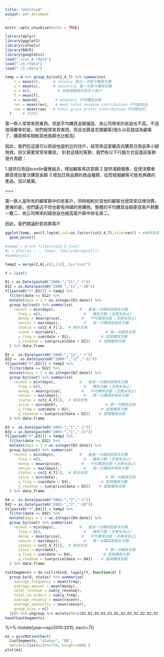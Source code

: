 ```yaml
---
title: "Untitled"
output: pdf_document
---
```


```r
knitr::opts_chunk$set(echo = TRUE)
```

```r
library(dplyr)
library(ggplot2)
library(caTools)
library(ROCR)
library(googleVis)
load("./cut_A.rdata")
load("./X.rdata")
load("./Z.rdata")
```

```r
temp = A %>% group_by(cut2_4_7) %>% summarise(
    r = mean(r),      # recency 最近一次距今購買天數
    s = mean(s),      # seniority 第一次距今購買天數
    n = n(),            # 該群裡面總共有多少客戶
    f = mean(f),
    m = mean(m),       # monetary 平均購買金額
    rev = mean(rev),   # mean total revenue contribution 平均總收益
    raw = mean(raw)   # total gross profit contribution 平均總毛利
  )     # 33241
```
第一群人常常來買東西，但是平均購買金額偏低、為公司帶來的收益也不高。不過值得慶幸的是，他們經常來買東西，而且也算是忠實顧客(很久以前就成為顧客了，購買頻率相較其他族群也比較高)

因此，我們在這邊可以假設他是附近的住戶，經常來這家雜貨店購買日用品等小額物資，但又需要常常來購買。
針對這樣的客群，我們有以下行銷方式促進該客群提升貢獻：

1.提供日用品bundle優惠組合，增加顧客來店意願
2.提供滿額優惠，促使消費者願意增加單次購買金額
3.增加日用品類的商品種類，從而發掘顧客可能有興趣的產品，加以推廣。


===

第一群人是所有的顧客群中的老客戶，同時相較於其他的顧客也很常來店裡消費，更棒的是，他們最近不但也都有持續的來購物。整體的平均購買金額更居客戶群數一數二、為公司帶來的總收益也極高客戶群中排名第二。

因此，我們建議針對該群客戶


```r

ggplot(temp, aes(f,log(m),col=as.factor(cut2_4_7),size=rev)) + #頻率與價格
  geom_point()

```

```r
#temp2 = A %>% filter(cut2_5_7==1)
#L = glm(raw ~ ., temp2, family=binomial())
#summary(L)
```

```r
temp2 = merge(Z,A[,c(1,11)], by="cust")
```


```r
Y = list()

D1 = as.Date(paste0("2000-","11","-1"))
D12 = as.Date(paste0("2000-","11","-30"))
Y[[paste0("Y",D1)]] = temp2 %>%
  filter(date <= D12) %>%
  mutate(days = 1 + as.integer(D1-date)) %>%
  group_by(cust) %>% summarise(
    recent = min(days),           #   最後一次購買距期末天數   
      freq = n(),                   #   購買次數 (至期末為止)   
      money = mean(price),         #   平均購買金額 (至期末為止)
      senior = max(days),           #   第一次購買距期末天數
      status = cut2_4_7[1],  # 期末狀態
      since = min(date),                      # 第一次購買日期
      y_freq = sum(date > D1),              # 當期購買次數
      y_revenue = sum(price[date > D1])    # 當期購買金額
  ) %>% data.frame

D2 =  as.Date(paste0("2000-","12","-1"))
D22 =  as.Date(paste0("2000-","12","-31"))
Y[[paste0("Y",D2)]] = temp2 %>%
  filter(date <= D22) %>%
  mutate(days = 1 + as.integer(D2-date)) %>%
  group_by(cust) %>% summarise(
    recent = min(days),           #   最後一次購買距期末天數   
      freq = n(),                   #   購買次數 (至期末為止)   
      money = mean(price),         #   平均購買金額 (至期末為止)
      senior = max(days),           #   第一次購買距期末天數
      status = cut2_4_7[1],  # 期末狀態
      since = min(date),                      # 第一次購買日期
      y_freq = sum(date > D2),              # 當期購買次數
      y_revenue = sum(price[date > D2])    # 當期購買金額
  ) %>% data.frame

D3 =  as.Date(paste0("2001-","1","-1"))
D32 = as.Date(paste0("2001-","1","-31"))
Y[[paste0("Y",D3)]] = temp2 %>%
  filter(date <= D32) %>%
  mutate(days = 1 + as.integer(D3-date)) %>%
  group_by(cust) %>% summarise(
    recent = min(days),           #   最後一次購買距期末天數   
      freq = n(),                   #   購買次數 (至期末為止)   
      money = mean(price),         #   平均購買金額 (至期末為止)
      senior = max(days),           #   第一次購買距期末天數
      status = cut2_4_7[1],  # 期末狀態
      since = min(date),                      # 第一次購買日期
      y_freq = sum(date > D3),              # 當期購買次數
      y_revenue = sum(price[date > D3])    # 當期購買金額
  ) %>% data.frame

D4 =  as.Date(paste0("2001-","2","-1"))
D42 = as.Date(paste0("2001-","2","-28"))
Y[[paste0("Y",D4)]] = temp2 %>%
  filter(date <= D42) %>%
  mutate(days = 1 + as.integer(D4-date)) %>%
  group_by(cust) %>% summarise(
    recent = min(days),           #   最後一次購買距期末天數   
      freq = n(),                   #   購買次數 (至期末為止)   
      money = mean(price),         #   平均購買金額 (至期末為止)
      senior = max(days),           #   第一次購買距期末天數
      status = cut2_4_7[1],  # 期末狀態
      since = min(date),                      # 第一次購買日期
      y_freq = sum(date >= D4),              # 當期購買次數
      y_revenue = sum(price[date >= D4])    # 當期購買金額
  ) %>% data.frame
```

```r
CustSegments = do.call(rbind, lapply(Y, function(d) {
  group_by(d, status) %>% summarise(
    average_frequency = mean(freq),
    average_amount = mean(money),
    total_revenue = sum(y_revenue),
    total_no_orders = sum(y_freq),
    average_recency = mean(recent),
    average_seniority = mean(senior),
    group_size = n()
  )})) %>% ungroup %>% mutate(DD=c(D1,D1,D1,D1,D1,D1,D2,D2,D2,D2,D2,D2,D2,D3,D3,D3,D3,D3,D3,D3,D4,D4,D4,D4,D4,D4,D4)) %>% data.frame
head(CustSegments)
```
%>% 
  mutate(year=rep(2010:2015, each=7))

```r
m1 = gvisMotionChart(
  CustSegments, "status", "DD",
  options=list(width=720, height=480) )
plot(m1)
```

